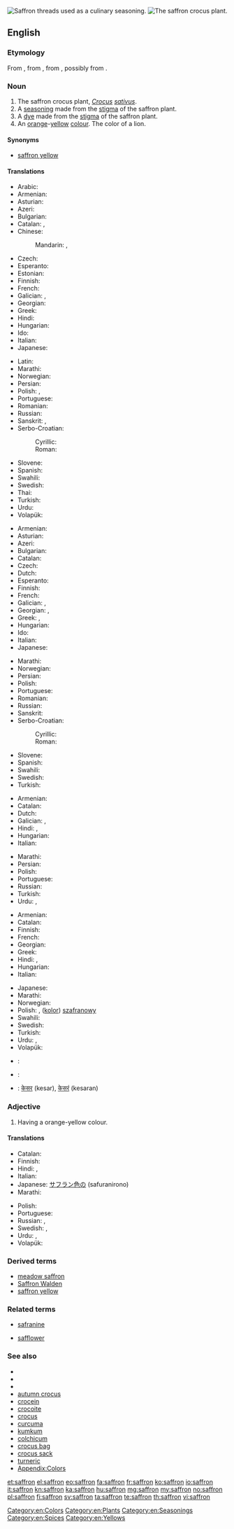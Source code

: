 [[Image:Iran saffron threads.jpg|thumb|Saffron threads used as a culinary seasoning. ]]
[[Image:Crocus_sativus_sahuran.jpg|thumb|The saffron crocus plant.]]
{{slim-wikipedia}}
{{also|Saffron}}
==English==

===Etymology===
From {{etyl|fro}} {{term|safran|lang=fro}}, from {{etyl|ML.}} {{term|safranum|lang=la}}, from {{etyl|ar}} {{term|sc=Arab|زعفران|زَعْفَرَان|tr=za'farān|lang=ar}}, possibly from {{etyl|fa}} {{term|زرپران|tr=zar-parân|lang=fa}}.

===Noun===
{{en-noun|s|-}}

# The saffron crocus plant, ''[[Crocus]] [[sativus]]''.
# A [[seasoning]] made from the [[stigma]] of the saffron plant.
# A [[dye]] made from the [[stigma]] of the saffron plant.
# An [[orange]]-[[yellow]] [[color|colour]]. The color of a lion.
#: {{color panel|F4C430}}

====Synonyms====
* {{sense|colour}} [[saffron yellow]]

====Translations====
{{trans-top|plant}}
* Arabic: {{t-|ar|زعفران|alt=زَعْفَرَان}}
* Armenian: {{t-|hy|քրքում|tr=k’rk’um}}
* Asturian: {{t|ast|azafrán|m}}
* Azeri: {{t|az|zəfəran}}
* Bulgarian: {{t-|bg|шафран|m}}
* Catalan: {{t|ca|safranera|f}}, {{t|ca|safrà|m}}
* Chinese:
*: Mandarin: {{t|cmn|番紅花}}, {{t|cmn|番红花|tr=fān hóng huā}}
* Czech: {{t|cs|šafrán|m}}
* Esperanto: {{t-|eo|safrano|xs=Esperanto}}
* Estonian: {{t+|et|safran}}
* Finnish: {{t-|fi|maustesahrami}}
* French: {{t+|fr|safran}}
* Galician: {{t|gl|azafrán|m}}, {{t|gl|sasafrán|m}}
* Georgian: {{t|ka|ზაფრანა|sc=Geor|xs=Georgian}}
* Greek: {{t+|el|κρόκος|m|tr=krókos}}
* Hindi: {{t|hi|केसर|tr=kesar|f}}
* Hungarian: {{t|hu|sáfrány}}
* Ido: {{t+|io|safrano|xs=Ido}}
* Italian: {{t+|it|zafferano|m}}
* Japanese: {{t|ja|サフラン|tr=safuran}}
{{trans-mid}}
* Latin: {{t|la|safranum}}
* Marathi: {{t|mr|केसर|tr=kesar|sc=Deva}}
* Norwegian: {{t+|no|safran}}
* Persian: {{t+|fa|زعفران|tr=za,ferān|xs=Persian}}
* Polish: {{t+|pl|szafran|m}}, {{t+|pl|krokus|m}}
* Portuguese: {{t+|pt|açafrão|m}}
* Romanian: {{t+|ro|șofran|m}}
* Russian: {{t+|ru|шафран|m|tr=šafrán}}
* Sanskrit: {{t|sa|कुङ्कुम}}, {{t|sa|kuṅkum}}
* Serbo-Croatian:
*: Cyrillic: {{t|sh|шафран|m}}
*: Roman: {{t|sh|šafran|m}}
* Slovene: {{t+|sl|žafran|m}}
* Spanish: {{t-|es|azafrán|m}}
* Swahili: {{t|sw|mzafarani}}
* Swedish: {{t+|sv|saffran}}
* Thai: {{t|th|หญ้าฝรั่น|tr=Ya Faran}}
* Turkish: {{t+|tr|safran}}
* Urdu: {{t|ur|کیسر|tr=kesar|f}}
* Volapük: {{t|vo|safranakrok}}
{{trans-bottom}}

{{trans-top|spice}}
* Armenian: {{t-|hy|քրքում|tr=k’rk’um}}
* Asturian: {{t|ast|azafrán|m}}
* Azeri: {{t|az|zəfəran}}
* Bulgarian: {{t-|bg|шафран|m}}
* Catalan: {{t|ca|safrà|m}}
* Czech: {{t-|cs|šafrán|m}}
* Dutch: {{t+|nl|saffraan}}
* Esperanto: {{t-|eo|safrano|xs=Esperanto}}
* Finnish: {{t-|fi|sahrami}}
* French: {{t+|fr|safran}}
* Galician: {{t|gl|azafrán|m}}, {{t|gl|sasafrán|m}}
* Georgian: {{t|ka|ყვითელი ყვავილი|sc=Geor|xs=Georgian}}, {{t|ka|ზაფრანა|sc=Geor|xs=Georgian}}
* Greek: {{t+|el|κρόκος|m|tr=krókos}}, {{t+|el|ζαφορά|f|tr=zaforá}}
* Hungarian: {{t|hu|sáfrány}}
* Ido: {{t+|io|safrano|xs=Ido}}
* Italian: {{t+|it|zafferano|m}}
* Japanese: {{t|ja|サフラン|tr=safuran}}
{{trans-mid}}
* Marathi: {{t|mr|केसर|tr=kesar|sc=Deva}}
* Norwegian: {{t+|no|safran}}
* Persian: {{t+|fa|زعفران|tr=za,ferān|xs=Persian}}
* Polish: {{t+|pl|szafran|m}}
* Portuguese: {{t+|pt|açafrão|m}}
* Romanian: {{t+|ro|șofran|m}}
* Russian: {{t+|ru|шафран|m|tr=šafrán}}
* Sanskrit: {{t|sa|केसर|n|xs=Sanskrit}}
* Serbo-Croatian:
*: Cyrillic: {{t|sh|шафран|m}}
*: Roman: {{t|sh|šafran|m}}
* Slovene: {{t+|sl|žafran|m}}
* Spanish: {{t-|es|azafrán|m}}
* Swahili: {{t|sw|zafarani}}
* Swedish: {{t+|sv|saffran}}
* Turkish: {{t+|tr|safran}}
{{trans-bottom}}

{{trans-top|dye}}
* Armenian: {{t-|hy|քրքում|tr=k’rk’um}}
* Catalan: {{t|ca|safrà|m}}
* Dutch: {{t+|nl|saffraan}}
* Galician: {{t|gl|azafrán|m}}, {{t|gl|sasafrán|m}}
* Hindi: {{t|hi|केसरी|tr=kesarī}}, {{t|hi|केसरिया|tr=kesariyā}}
* Hungarian: {{t|hu|sáfrány}}
* Italian: {{t+|it|zafferano|m}}
{{trans-mid}}
* Marathi: {{t|mr|केसरी|tr=kesarī|sc=Deva}}
* Persian: {{t|fa|زعفرانی|tr=za,ferāni|xs=Persian}}
* Polish: {{t+|pl|szafran|m}}
* Portuguese: {{t+|pt|açafrão|m}}
* Russian: {{t+|ru|шафран|m|tr=šafrán}}
* Turkish: {{t+|tr|safran}}
* Urdu: {{t|ur|کیسری|tr=kesarī}}, {{t|ur|کیسریا|tr=kesariyā}}
{{trans-bottom}}

{{trans-top|colour}}
* Armenian: {{t-|hy|քրքում|tr=k’rk’um}}
* Catalan: {{t|ca|safrà|m}}
* Finnish: {{t-|fi|sahraminkeltainen}}
* French: {{t+|fr|safran}}
* Georgian: {{t|ka|ზაფრანის ფერი|sc=Geor|xs=Georgian}}
* Greek: {{t|el|βαθυκίτρινο|n|tr=vaθikítrino}}
* Hindi: {{t|hi|केसरी|tr=kesarī}}, {{t|hi|केसरिया|tr=kesariyā}}
* Hungarian: {{t|hu|sáfrány}}
* Italian: {{t+|it|zafferano|m}}
{{trans-mid}}
* Japanese: {{t|ja|サフラン色|tr=safuraniro}}
* Marathi: {{t|mr|केसरी|tr=kesarī|sc=Deva}}
* Norwegian: {{t+|no|safran}}
* Polish: {{t|pl|szafran|m}}, ([[kolor]]) [[szafranowy]] {{m}}
* Swahili: {{t|sw|rangi ya zafarani}}
* Swedish: {{t+|sv|saffran}}
* Turkish: {{t+|tr|safran}}
* Urdu: {{t|ur|کیسری|tr=kesarī}}, {{t|ur|کیسریا|tr=kesariyā}}
* Volapük: {{t|vo|safranayelov}}
{{trans-bottom}}

{{checktrans-top}}
* {{ttbc|fa}}: {{fa-Arab|[[سورنجان]]}}
* {{ttbc|gv}}: {{t|gv|crogh|m}}
* {{ttbc|sa}}: [[केसर]] (kesar), [[केसरं]] (kesaran)
{{trans-bottom}}

===Adjective===
{{en-adj|?}}

# Having a orange-yellow colour.

====Translations====
{{trans-top|colour}}
* Catalan: {{t|ca|safrà}}
* Finnish: {{t-|fi|sahraminkeltainen}}
* Hindi: {{t|hi|केसरी|tr=kesarī}}, {{t|hi|केसरिया|tr=kesariyā}}
* Italian: {{t+|it|zafferano|m}}
* Japanese: [[サフラン色]]の (safuranirono)
* Marathi: {{t|mr|केसरी|tr=kesarī|sc=Deva}}
{{trans-mid}}
* Polish: {{t|pl|szafranowy}}
* Portuguese: {{t+|pt|açafrão}}
* Russian: {{t+|ru|шафранный|tr=šafránnyj}}, {{t+|ru|шафрановый|tr=šafránovyj}}
* Swedish: {{t|sv|saffransfärgad}}, {{t|sv|saffransgul}}
* Urdu: {{t|ur|کیسری|tr=kesarī}}, {{t|ur|کیسریا|tr=kesariyā}}
* Volapük: {{t|vo|safranayelovik}}
{{trans-bottom}}

===Derived terms===
* [[meadow saffron]]
* [[Saffron Walden]]
* [[saffron yellow]]

===Related terms===
{{rel-top|terms related to ''saffron''}}
* [[safranine]]
{{rel-mid}}
* [[safflower]]
{{rel-bottom}}

===See also===
* {{pedia|Crocus sativus}}
* {{specieslite|Crocus sativus}}
* {{commonslite|Crocus sativus}}
* [[autumn crocus]]
* [[crocein]]
* [[crocoite]]
* [[crocus]]
* [[curcuma]]
* [[kumkum]]
* [[colchicum]]
* [[crocus bag]]
* [[crocus sack]]
* [[turneric]]
* [[Appendix:Colors]]

[[Category:en:Colors]]
[[Category:en:Plants]]
[[Category:en:Seasonings]]
[[Category:en:Spices]]
[[Category:en:Yellows]]

[[et:saffron]]
[[el:saffron]]
[[eo:saffron]]
[[fa:saffron]]
[[fr:saffron]]
[[ko:saffron]]
[[io:saffron]]
[[it:saffron]]
[[kn:saffron]]
[[ka:saffron]]
[[hu:saffron]]
[[mg:saffron]]
[[my:saffron]]
[[no:saffron]]
[[pl:saffron]]
[[fi:saffron]]
[[sv:saffron]]
[[ta:saffron]]
[[te:saffron]]
[[th:saffron]]
[[vi:saffron]]